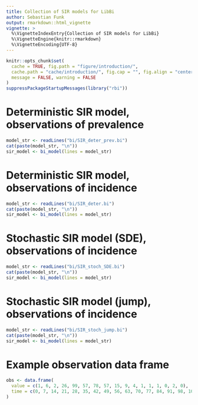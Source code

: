 ```yaml
---
title: Collection of SIR models for LibBi
author: Sebastian Funk
output: rmarkdown::html_vignette
vignette: >
  %\VignetteIndexEntry{Collection of SIR models for LibBi}
  %\VignetteEngine{knitr::rmarkdown}
  %\VignetteEncoding{UTF-8}
---
```


```r
knitr::opts_chunk$set(
  cache = TRUE, fig.path = "figure/introduction/",
  cache.path = "cache/introduction/", fig.cap = "", fig.align = "center",
  message = FALSE, warning = FALSE
)
suppressPackageStartupMessages(library("rbi"))
```

# Deterministic SIR model, observations of prevalence

```r
model_str <- readLines("bi/SIR_deter_prev.bi")
cat(paste(model_str, "\n"))
sir_model <- bi_model(lines = model_str)
```

# Deterministic SIR model, observations of incidence

```r
model_str <- readLines("bi/SIR_deter.bi")
cat(paste(model_str, "\n"))
sir_model <- bi_model(lines = model_str)
```

# Stochastic SIR model (SDE), observations of incidence

```r
model_str <- readLines("bi/SIR_stoch_SDE.bi")
cat(paste(model_str, "\n"))
sir_model <- bi_model(lines = model_str)
```

# Stochastic SIR model (jump), observations of incidence

```r
model_str <- readLines("bi/SIR_stoch_jump.bi")
cat(paste(model_str, "\n"))
sir_model <- bi_model(lines = model_str)
```


# Example observation data frame

```r
obs <- data.frame(
  value = c(1, 6, 2, 26, 99, 57, 78, 57, 15, 9, 4, 1, 1, 1, 0, 2, 0), 
  time = c(0, 7, 14, 21, 28, 35, 42, 49, 56, 63, 70, 77, 84, 91, 98, 105, 112)
)
```
